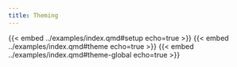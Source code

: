 ```yaml
---
title: Theming
---
```


{{< embed ../examples/index.qmd#setup echo=true >}}
{{< embed ../examples/index.qmd#theme echo=true >}}
{{< embed ../examples/index.qmd#theme-global echo=true >}}
